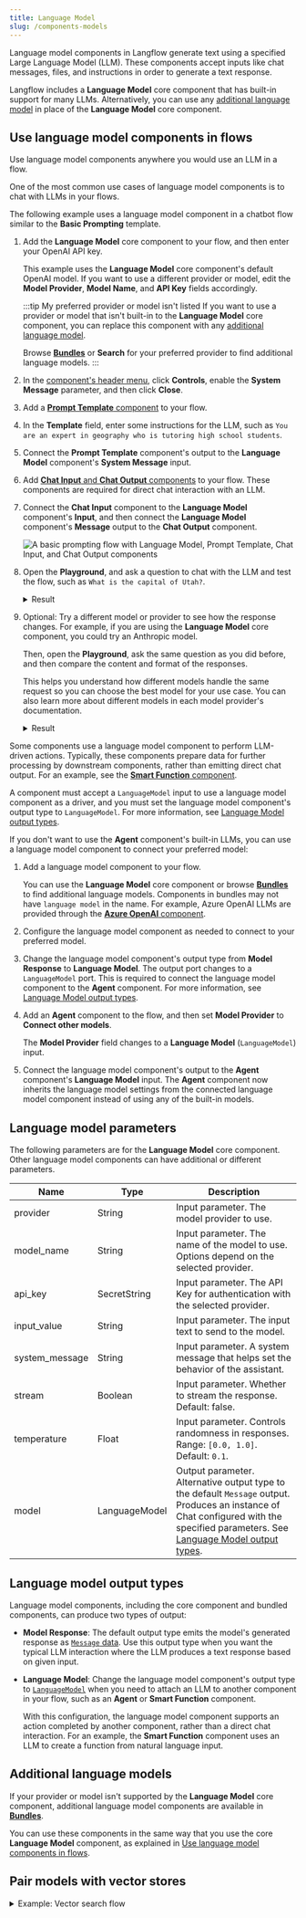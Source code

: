 ```yaml
---
title: Language Model
slug: /components-models
---
```



Language model components in Langflow generate text using a specified Large Language Model (LLM).
These components accept inputs like chat messages, files, and instructions in order to generate a text response.

Langflow includes a **Language Model** core component that has built-in support for many LLMs.
Alternatively, you can use any [additional language model](#additional-language-models) in place of the **Language Model** core component.

## Use language model components in flows

Use language model components anywhere you would use an LLM in a flow.

<Tabs>
<TabItem value="chat" label="Chat" default>

One of the most common use cases of language model components is to chat with LLMs in your flows.

The following example uses a language model component in a chatbot flow similar to the **Basic Prompting** template.

1. Add the **Language Model** core component to your flow, and then enter your OpenAI API key.

    This example uses the **Language Model** core component's default OpenAI model.
    If you want to use a different provider or model, edit the **Model Provider**, **Model Name**, and **API Key** fields accordingly.

    :::tip My preferred provider or model isn't listed
    If you want to use a provider or model that isn't built-in to the **Language Model** core component, you can replace this component with any [additional language model](#additional-language-models).

    Browse <Icon name="Blocks" aria-hidden="true" /> [**Bundles**](/components-bundle-components) or <Icon name="Search" aria-hidden="true" /> **Search** for your preferred provider to find additional language models.
    :::

3. In the [component's header menu](/concepts-components#component-menus), click <Icon name="SlidersHorizontal" aria-hidden="true"/> **Controls**, enable the **System Message** parameter, and then click **Close**.

4. Add a [**Prompt Template** component](/components-prompts) to your flow.

5. In the **Template** field, enter some instructions for the LLM, such as `You are an expert in geography who is tutoring high school students`.

6. Connect the **Prompt Template** component's output to the **Language Model** component's **System Message** input.

7. Add [**Chat Input** and **Chat Output** components](/components-io#chat-io) to your flow.
These components are required for direct chat interaction with an LLM.

8. Connect the **Chat Input** component to the **Language Model** component's **Input**, and then connect the **Language Model** component's **Message** output to the **Chat Output** component.

    ![A basic prompting flow with Language Model, Prompt Template, Chat Input, and Chat Output components](/img/component-language-model.png)

9. Open the **Playground**, and ask a question to chat with the LLM and test the flow, such as `What is the capital of Utah?`.

    <details>
    <summary>Result</summary>

    The following response is an example of an OpenAI model's response.
    Your actual response may vary based on the model version at the time of your request, your template, and input.

    ```
    The capital of Utah is Salt Lake City. It is not only the largest city in the state but also serves as the cultural and economic center of Utah. Salt Lake City was founded in 1847 by Mormon pioneers and is known for its proximity to the Great Salt Lake and its role in the history of the Church of Jesus Christ of Latter-day Saints. For more information, you can refer to sources such as the U.S. Geological Survey or the official state website of Utah.
    ```

    </details>

10. Optional: Try a different model or provider to see how the response changes.
For example, if you are using the **Language Model** core component, you could try an Anthropic model.

    Then, open the **Playground**, ask the same question as you did before, and then compare the content and format of the responses.

    This helps you understand how different models handle the same request so you can choose the best model for your use case.
    You can also learn more about different models in each model provider's documentation.

    <details>
    <summary>Result</summary>

    The following response is an example of an Anthropic model's response.
    Your actual response may vary based on the model version at the time of your request, your template, and input.

    Note that this response is shorter and includes sources, whereas the previous OpenAI response was more encyclopedic and didn't cite sources.

    ```
    The capital of Utah is Salt Lake City. It is also the most populous city in the state. Salt Lake City has been the capital of Utah since 1896, when Utah became a state.
    Sources:
    Utah State Government Official Website (utah.gov)
    U.S. Census Bureau
    Encyclopedia Britannica
    ```

    </details>

</TabItem>
<TabItem value="drivers" label="Drivers">

Some components use a language model component to perform LLM-driven actions.
Typically, these components prepare data for further processing by downstream components, rather than emitting direct chat output.
For an example, see the [**Smart Function** component](/components-processing#smart-function).

A component must accept a `LanguageModel` input to use a language model component as a driver, and you must set the language model component's output type to `LanguageModel`.
For more information, see [Language Model output types](#language-model-output-types).

</TabItem>
<TabItem value="agents" label="Agents">

If you don't want to use the **Agent** component's built-in LLMs, you can use a language model component to connect your preferred model:

1. Add a language model component to your flow.

    You can use the **Language Model** core component or browse <Icon name="Blocks" aria-hidden="true" /> [**Bundles**](/components-bundle-components) to find additional language models.
    Components in bundles may not have `language model` in the name.
    For example, Azure OpenAI LLMs are provided through the [**Azure OpenAI** component](/bundles-azure#azure-openai).

2. Configure the language model component as needed to connect to your preferred model.

3. Change the language model component's output type from **Model Response** to **Language Model**.
The output port changes to a `LanguageModel` port.
This is required to connect the language model component to the **Agent** component.
For more information, see [Language Model output types](#language-model-output-types).

4. Add an **Agent** component to the flow, and then set **Model Provider** to **Connect other models**.

    The **Model Provider** field changes to a **Language Model** (`LanguageModel`) input.

5. Connect the language model component's output to the **Agent** component's **Language Model** input.
The **Agent** component now inherits the language model settings from the connected language model component instead of using any of the built-in models.

</TabItem>
</Tabs>

## Language model parameters

The following parameters are for the **Language Model** core component.
Other language model components can have additional or different parameters.


<PartialParams />

| Name | Type | Description |
|------|------|-------------|
| provider | String | Input parameter. The model provider to use. |
| model_name | String | Input parameter. The name of the model to use. Options depend on the selected provider. |
| api_key | SecretString | Input parameter. The API Key for authentication with the selected provider. |
| input_value | String | Input parameter. The input text to send to the model. |
| system_message | String | Input parameter. A system message that helps set the behavior of the assistant. |
| stream | Boolean | Input parameter. Whether to stream the response. Default: false. |
| temperature | Float | Input parameter. Controls randomness in responses. Range: `[0.0, 1.0]`. Default: `0.1`. |
| model | LanguageModel | Output parameter. Alternative output type to the default `Message` output. Produces an instance of Chat configured with the specified parameters. See [Language Model output types](#language-model-output-types). |

## Language model output types

Language model components, including the core component and bundled components, can produce two types of output:

* **Model Response**: The default output type emits the model's generated response as [`Message` data](/data-types#message).
Use this output type when you want the typical LLM interaction where the LLM produces a text response based on given input.

* **Language Model**: Change the language model component's output type to [`LanguageModel`](/data-types#languagemodel) when you need to attach an LLM to another component in your flow, such as an **Agent** or **Smart Function** component.

    With this configuration, the language model component supports an action completed by another component, rather than a direct chat interaction.
    For an example, the **Smart Function** component uses an LLM to create a function from natural language input.

## Additional language models

If your provider or model isn't supported by the **Language Model** core component, additional language model components are available in <Icon name="Blocks" aria-hidden="true" /> [**Bundles**](/components-bundle-components).

You can use these components in the same way that you use the core **Language Model** component, as explained in [Use language model components in flows](#use-language-model-components-in-flows).

## Pair models with vector stores


<PartialVectorRagBlurb />

<details>
<summary>Example: Vector search flow</summary>


<PartialVectorRagFlow />

</details>